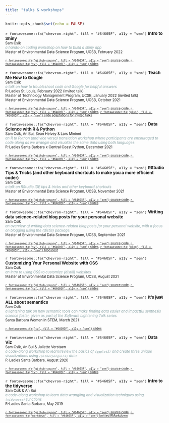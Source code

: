 ```yaml
---
title: "talks & workshops"
---
```


```r
knitr::opts_chunk$set(echo = FALSE)
```

<span style = 'font-size:95%;'>`r fontawesome::fa("chevron-right", fill = "#64605F", a11y = "sem")` **Intro to Shiny**</span>  
<span style = 'font-size:80%;'>Sam Csik</span>  
<span style = 'font-size:80%; color:#88a2a5;'>*a hands-on coding workshop on how to build a shiny app*</span>  
<span style = 'font-size:80%;'>Master of Environmental Data Science Program, UCSB, February 2022</span>

<span style = 'font-size:70%;'>[`r fontawesome::fa("github-square", fill = "#64605F", a11y = "sem")` source code](https://github.com/UCSB-MEDS/shiny-workshop), [`r fontawesome::fa("tv", fill = "#64605F", a11y = "sem")` slides](https://ucsb-meds.github.io/shiny-workshop/#1)

<span style = 'font-size:95%;'>`r fontawesome::fa("chevron-right", fill = "#64605F", a11y = "sem")` **Teach Me How to Google**</span>  
<span style = 'font-size:80%;'>Sam Csik</span>  
<span style = 'font-size:80%; color:#88a2a5;'>*a talk on how to troubleshoot code and Google for helpful answers*</span>  
<span style = 'font-size:80%;'>R-Ladies St. Louis, February 2022 (invited talk)</span>  
<span style = 'font-size:80%;'>Master of Technology Management Program, UCSB, January 2022 (invited talk)</span>  
<span style = 'font-size:80%;'>Master of Environmental Data Science Program, UCSB, October 2021</span>

<span style = 'font-size:70%;'>[`r fontawesome::fa("github-square", fill = "#64605F", a11y = "sem")` source code](https://github.com/UCSB-MEDS/teach-me-how-to-google), [`r fontawesome::fa("tv", fill = "#64605F", a11y = "sem")` slides](https://ucsb-meds.github.io/teach-me-how-to-google/#1), [`r fontawesome::fa("plus", fill = "#64605F", a11y = "sem")` slide adaptations for invited talks](https://samanthacsik.github.io/teach-me-how-to-google/)</span>

<span style = 'font-size:95%;'>`r fontawesome::fa("chevron-right", fill = "#64605F", a11y = "sem")` **Data Science with R & Python**</span>  
<span style = 'font-size:80%;'>Sam Csik, An Bui, Sean Helvey & Lars Mininni</span>  
<span style = 'font-size:80%; color:#88a2a5;'>*an R to Python (and vice versa) translation workshop where participants are encouraged to code along as we wrangle and visualize the same data using both languages*</span>  
<span style = 'font-size:80%;'>R-Ladies Santa Barbara x Central Coast Python, December 2021</span>  

<span style = 'font-size:70%;'>[`r fontawesome::fa("github-square", fill = "#64605F", a11y = "sem")` source code](https://github.com/samanthacsik/RLadiesSB-RvsPython), [`r fontawesome::fa("tv", fill = "#64605F", a11y = "sem")` slides](https://docs.google.com/presentation/d/1jXb8wbcP2f7flSfLMoX2gui70G67XRjftJRMLselOlE/edit?usp=sharing)</span>

<span style = 'font-size:95%;'>`r fontawesome::fa("chevron-right", fill = "#64605F", a11y = "sem")` **RStudio Tips & Tricks (and other keyboard shortcuts to make you a more efficient coder)**</span>  
<span style = 'font-size:80%;'>Sam Csik</span>  
<span style = 'font-size:80%; color:#88a2a5;'>*a talk on RStudio IDE tips & tricks and other keyboard shortcuts*</span>  
<span style = 'font-size:80%;'>Master of Environmental Data Science Program, UCSB, November 2021</span>

<span style = 'font-size:70%;'>[`r fontawesome::fa("github-square", fill = "#64605F", a11y = "sem")` source code](https://github.com/UCSB-MEDS/R-tips-and-tricks), [`r fontawesome::fa("tv", fill = "#64605F", a11y = "sem")` slides](https://ucsb-meds.github.io/R-tips-and-tricks/#1)</span>

<span style = 'font-size:95%;'>`r fontawesome::fa("chevron-right", fill = "#64605F", a11y = "sem")` **Writing data science-related blog posts for your personal website**</span>  
<span style = 'font-size:80%;'>Sam Csik</span>  
<span style = 'font-size:80%; color:#88a2a5;'>*an overview of writing data science-related blog posts for your personal website, with a focus on blogging using the {distill} package.*</span>  
<span style = 'font-size:80%;'>Master of Environmental Data Science Program, UCSB, September 2021</span>

<span style = 'font-size:70%;'>[`r fontawesome::fa("github-square", fill = "#64605F", a11y = "sem")` source code](https://github.com/UCSB-MEDS/writing-blogposts), [`r fontawesome::fa("tv", fill = "#64605F", a11y = "sem")` slides](https://ucsb-meds.github.io/writing-blogposts/#1), [`r fontawesome::fa("blog", fill = "#64605F", a11y = "sem")` blog post](https://samanthacsik.github.io/posts/2021-09-21-my-first-test-post/)</span>

<span style = 'font-size:95%;'>`r fontawesome::fa("chevron-right", fill = "#64605F", a11y = "sem")` **Customizing Your Personal Website with CSS**</span>  
<span style = 'font-size:80%;'>Sam Csik</span>  
<span style = 'font-size:80%; color:#88a2a5;'>*an intro to using CSS to customize {distill} websites*</span>   
<span style = 'font-size:80%;'>Master of Environmental Data Science Program, UCSB, August 2021</span>

<span style = 'font-size:70%;'>[`r fontawesome::fa("github-square", fill = "#64605F", a11y = "sem")` source code](https://github.com/UCSB-MEDS/customizing-websites-css), [`r fontawesome::fa("tv", fill = "#64605F", a11y = "sem")` slides](https://ucsb-meds.github.io/customizing-websites-css/#1)</span>

<span style = 'font-size:95%;'>`r fontawesome::fa("chevron-right", fill = "#64605F", a11y = "sem")` **It's ~~just~~ ALL about semantics**</span>  
<span style = 'font-size:80%;'>Sam Csik</span>  
<span style = 'font-size:80%; color:#88a2a5;'>*a lightening talk on how semantic tools can make finding data easier and impactful synthesis science faster, given as part of the Software Lightening Talk series*</span>   
<span style = 'font-size:80%;'>Santa Barbara Women in STEM, March 2021</span>

<span style = 'font-size:70%;'>[`r fontawesome::fa("tv", fill = "#64605F", a11y = "sem")` slides](https://docs.google.com/presentation/d/10HNe2u-QrtPOTk1G9FdmtBy779HmVlrNC2Nk_-YWEXc/edit?usp=sharing)</span>

<span style = 'font-size:95%;'>`r fontawesome::fa("chevron-right", fill = "#64605F", a11y = "sem")` **Data Viz**</span>  
<span style = 'font-size:80%;'>Sam Csik, An Bui & Juliette Verstaen</span>   
<span style = 'font-size:80%; color:#88a2a5;'>*a code-along workshop to learn/review the basics of `{ggplot2}` and create three unique visualizations using `{palmerpenguins}` data*</span>   
<span style = 'font-size:80%;'>R-Ladies Santa Barbara, August 2020</span>

<span style = 'font-size:70%;'>[`r fontawesome::fa("github-square", fill = "#64605F", a11y = "sem")` source code](https://github.com/j-verstaen/RLadiesSB-Data-Viz-Pt1), [`r fontawesome::fa("tv", fill = "#64605F", a11y = "sem")` slides](https://docs.google.com/presentation/d/1sU2H89F5e409WpYilRqYAqu7DdXSAivccEa4y44xZ7c/edit?usp=sharing)</span>

<span style = 'font-size:95%;'>`r fontawesome::fa("chevron-right", fill = "#64605F", a11y = "sem")` **Intro to the tidyverse**</span>  
<span style = 'font-size:80%;'>Sam Csik & An Bui</span>   
<span style = 'font-size:80%; color:#88a2a5;'>*a code-along workshop to learn data wrangling and visualization techniques using `{tidyverse}` functions*</span>   
<span style = 'font-size:80%;'>R-Ladies Santa Barbara, May 2019</span>

<span style = 'font-size:70%;'>[`r fontawesome::fa("github-square", fill = "#64605F", a11y = "sem")` source code](https://github.com/samanthacsik/Intro-to-the-Tidyverse), [`r fontawesome::fa("markdown", fill = "#64605F", a11y = "sem")` knitted RMarkdown](https://rpubs.com/scsik/RladiesSB-intro-to-the-tidyverse)</span>
